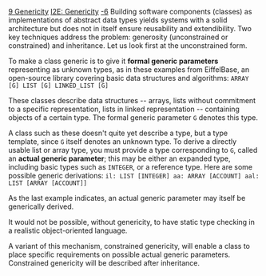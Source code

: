 [[Property:title|9 Genericity]]
[[Property:link_title|I2E: Genericity]]
[[Property:weight|-6]]
Building software components (classes) as implementations of abstract data types yields systems with a solid architecture but does not in itself ensure reusability and extendibility. Two key techniques address the problem: generosity (unconstrained or constrained) and inheritance. Let us look first at the unconstrained form. 

To make a class generic is to give it '''formal generic parameters''' representing as unknown types, as in these examples from EiffelBase, an open-source library covering basic data structures and algorithms: 
<code>ARRAY [G]
LIST [G]
LINKED_LIST [G]</code>

These classes describe data structures -- arrays, lists without commitment to a specific representation, lists in linked representation -- containing objects of a certain type. The formal generic parameter <code> G </code> denotes this type. 

A class such as these doesn't quite yet describe a type, but a type template, since <code> G </code> itself denotes an unknown type. To derive a directly usable list or array type, you must provide a type corresponding to <code> G </code>, called an '''actual generic parameter'''; this may be either an expanded type, including basic types such as <code> INTEGER </code>, or a reference type. Here are some possible generic derivations: 
<code>il: LIST [INTEGER]
aa: ARRAY [ACCOUNT]
aal: LIST [ARRAY [ACCOUNT]]</code>

As the last example indicates, an actual generic parameter may itself be generically derived. 

It would not be possible, without genericity, to have static type checking in a realistic object-oriented language. 

A variant of this mechanism, constrained genericity, will enable a class to place specific requirements on possible actual generic parameters. Constrained genericity will be described after inheritance. 




